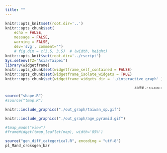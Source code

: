 ```yaml
---
title: ""
---
```


```r
knitr::opts_knit$set(root.dir='..')
knitr::opts_chunk$set(
	echo = FALSE,
	message = FALSE,
	warning = FALSE,
	dev='svg', comment="")
	# fig.dim = c(3.5, 3.5)  # (width, height)
knitr::opts_knit$set(root.dir='../rscript')
Sys.setenv(TZ="Asia/Taipei")
library(widgetframe)
knitr::opts_chunk$set(widgetframe_self_contained = FALSE) 
knitr::opts_chunk$set(widgetframe_isolate_widgets = TRUE) 
knitr::opts_chunk$set(widgetframe_widgets_dir = './interactive_graph' )
```

<div style="text-align: right">
<p style="font-size:8px">
上次更新：`r Sys.Date()`
</p>
</div>

```r
source("shape.R")
#source("tmap.R")
```

```r
knitr::include_graphics("./out_graph/taiwan_sp.gif")
```


```r
knitr::include_graphics("./out_graph/age_pyramid.gif")
```


```r
#tmap_mode("view")
#frameWidget(tmap_leaflet(map), width='85%')
```

```r
source("gen_diff_categorical.R", encoding = "utf-8")
pl_Mand_crossgen_bar
```

  
  
<br><br><br><br><br><br>
